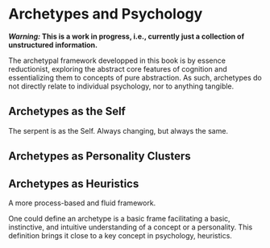 # Archetypes and Psychology

***Warning:* This is a work in progress, i.e., currently just a collection of unstructured information.**

The archetypal framework developped in this book is by essence reductionist, exploring the abstract core features of cognition and essentializing them to concepts of pure abstraction. As such, archetypes do not directly relate to individual psychology, nor to anything tangible.


## Archetypes as the Self

The serpent is as the Self. Always changing, but always the same.



## Archetypes as Personality Clusters


## Archetypes as Heuristics

A more process-based and fluid framework.

One could define an archetype is a basic frame facilitating a basic, instinctive, and intuitive understanding of a concept or a personality. This definition brings it close to a key concept in psychology, heuristics.


